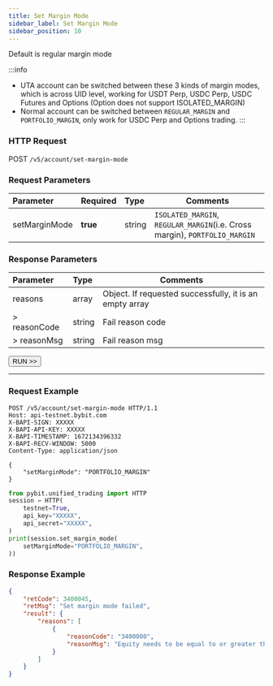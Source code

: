 ```yaml
---
title: Set Margin Mode
sidebar_label: Set Margin Mode
sidebar_position: 10
---
```

Default is regular margin mode

:::info
* UTA account can be switched between these 3 kinds of margin modes, which is across UID level, working for USDT Perp, USDC Perp, USDC Futures and Options (Option does not support ISOLATED_MARGIN)
* Normal account can be switched between `REGULAR_MARGIN` and `PORTFOLIO_MARGIN`, only work for USDC Perp and Options trading.
:::

### HTTP Request
POST `/v5/account/set-margin-mode`

### Request Parameters
| Parameter | Required | Type | Comments|
|:----- |:-------|:-----|------ |
|setMarginMode |**true** |string |`ISOLATED_MARGIN`, `REGULAR_MARGIN`(i.e. Cross margin), `PORTFOLIO_MARGIN`|

### Response Parameters
| Parameter | Type | Comments|
|:----- |:-----|----- |
|reasons |array |Object. If requested successfully, it is an empty array |
|> reasonCode |string |Fail reason code |
|> reasonMsg |string |Fail reason msg |

<a href="/api-explorer/v5/account/set-margin-mode"><Button>RUN >></Button></a>

---

### Request Example

<Tabs groupId="programming-languages">
<TabItem value="http" label="HTTP">

```http
POST /v5/account/set-margin-mode HTTP/1.1
Host: api-testnet.bybit.com
X-BAPI-SIGN: XXXXX
X-BAPI-API-KEY: XXXXX
X-BAPI-TIMESTAMP: 1672134396332
X-BAPI-RECV-WINDOW: 5000
Content-Type: application/json

{
    "setMarginMode": "PORTFOLIO_MARGIN"
}
```

</TabItem>
<TabItem value="python" label="Python">

```python
from pybit.unified_trading import HTTP
session = HTTP(
    testnet=True,
    api_key="XXXXX",
    api_secret="XXXXX",
)
print(session.set_margin_mode(
    setMarginMode="PORTFOLIO_MARGIN",
))
```

</TabItem>
</Tabs>

### Response Example

```json
{
    "retCode": 3400045,
    "retMsg": "Set margin mode failed",
    "result": {
        "reasons": [
            {
                "reasonCode": "3400000",
                "reasonMsg": "Equity needs to be equal to or greater than 1000 USDC"
            }
        ]
    }
}
```
